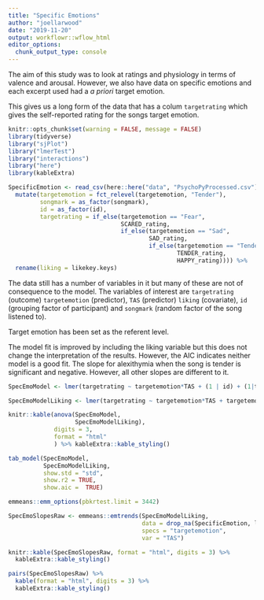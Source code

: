 ```yaml
---
title: "Specific Emotions"
author: "joellarwood"
date: "2019-11-20"
output: workflowr::wflow_html
editor_options:
  chunk_output_type: console
---
```


The aim of this study was to look at ratings and physiology in terms of valence and arousal. However, we also have data on specific emotions and each excerpt used had a *a priori* target emotion. 

This gives us a long form of the data that has a colum `targetrating` which gives the self-reported rating for the songs target emotion. 
```r
knitr::opts_chunk$set(warning = FALSE, message = FALSE)
library(tidyverse)
library("sjPlot")
library("lmerTest")
library("interactions")
library("here")
library(kableExtra)
```

```r
SpecificEmotion <- read_csv(here::here("data", "PsychoPyProcessed.csv")) %>% 
  mutate(targetemotion = fct_relevel(targetemotion, "Tender"), 
         songmark = as_factor(songmark), 
         id = as_factor(id),
         targetrating = if_else(targetemotion == "Fear", 
                                SCARED_rating, 
                                if_else(targetemotion == "Sad", 
                                        SAD_rating, 
                                        if_else(targetemotion == "Tender", 
                                                TENDER_rating, 
                                                HAPPY_rating)))) %>% 
  rename(liking = likekey.keys)

```

The data still has a number of variables in it but many of these are not of consequence to the model. The variables of interest are `targetrating` (outcome) `targetemotion` (predictor), `TAS` (predictor) `liking` (covariate), `id` (grouping factor of participant) and `songmark` (random factor of the song listened to). 

Target emotion has been set as the referent level. 

The model fit is improved by including the liking variable but this does not change the interpretation of the results. However, the AIC indicates neither model is a good fit. The slope for alexithymia when the song is tender is significant and negative. However, all other slopes are different to it. 

```r

SpecEmoModel <- lmer(targetrating ~ targetemotion*TAS + (1 | id) + (1|targetemotion:songmark), data =drop_na(SpecificEmotion, liking))

SpecEmoModelLiking <- lmer(targetrating ~ targetemotion*TAS + targetemotion*liking + (1 | id) + (1|targetemotion:songmark), data =drop_na(SpecificEmotion, liking))

knitr::kable(anova(SpecEmoModel, 
                   SpecEmoModelLiking), 
             digits = 3, 
             format = "html"
             ) %>% kableExtra::kable_styling()

tab_model(SpecEmoModel,
          SpecEmoModelLiking,
          show.std = "std", 
          show.r2 = TRUE,
          show.aic =  TRUE)
```

```r
emmeans::emm_options(pbkrtest.limit = 3442)

SpecEmoSlopesRaw <- emmeans::emtrends(SpecEmoModelLiking, 
                                      data = drop_na(SpecificEmotion, liking),
                                      specs = "targetemotion",
                                      var = "TAS")

knitr::kable(SpecEmoSlopesRaw, format = "html", digits = 3) %>% 
  kableExtra::kable_styling()

pairs(SpecEmoSlopesRaw) %>% 
  kable(format = "html", digits = 3) %>% 
  kableExtra::kable_styling()


```

